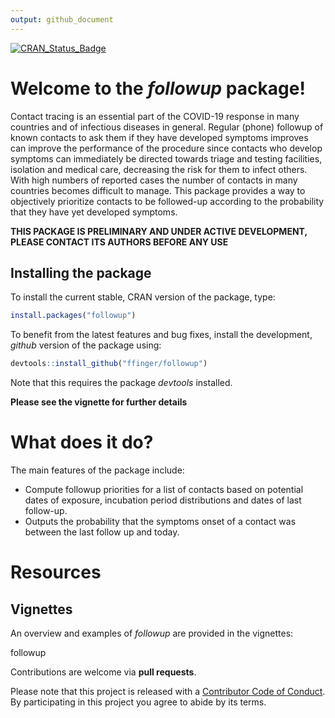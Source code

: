 ```yaml
---
output: github_document
---
```


[![CRAN_Status_Badge](http://www.r-pkg.org/badges/version/followup)](https://cran.r-project.org/package=followup)

# Welcome to the *followup* package!

Contact tracing is an essential part of the COVID-19 response in many countries and of infectious diseases in general. Regular (phone) followup of known contacts to ask them if they have developed symptoms improves can improve the performance of the procedure since contacts who develop symptoms can immediately be directed towards triage and testing facilities, isolation and medical care, decreasing the risk for them to infect others. With high numbers of reported cases the number of contacts in many countries becomes difficult to manage. This package provides a way to objectively prioritize contacts to be followed-up according to the probability that they have yet developed symptoms.

__THIS PACKAGE IS PRELIMINARY AND UNDER ACTIVE DEVELOPMENT, PLEASE CONTACT ITS AUTHORS BEFORE ANY USE__

## Installing the package

To install the current stable, CRAN version of the package, type:
```r
install.packages("followup")
```

To benefit from the latest features and bug fixes, install the development, *github* version of the package using:
```r
devtools::install_github("ffinger/followup")
```

Note that this requires the package *devtools* installed.

__Please see the vignette for further details__


# What does it do?

The main features of the package include:

- Compute followup priorities for a list of contacts based on potential dates of exposure, incubation period distributions and dates of last follow-up.
- Outputs the probability that the symptoms onset of a contact was between the last follow up and today.


# Resources

## Vignettes

An overview and examples of *followup* are provided in the vignettes:

followup

Contributions are welcome via **pull requests**.

Please note that this project is released with a [Contributor Code of Conduct](CONDUCT.md). By participating in this project you agree to abide by its terms.

